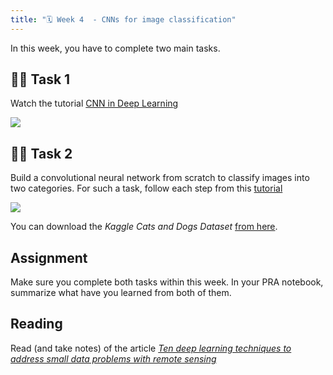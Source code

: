 ```yaml
---
title: "🗓️ Week 4  - CNNs for image classification"
---
```


In this  week, you have to complete two main tasks.


## 👨‍🏫 Task 1

Watch the tutorial [CNN in Deep Learning](https://www.simplilearn.com/tutorials/deep-learning-tutorial/convolutional-neural-network)

![](figures/CNNDL.png)


## 👨‍🏫 Task 2

Build a convolutional neural network from scratch to classify images into two categories. For such a task, follow each step from this [tutorial](https://thedatafrog.com/en/articles/dogs-vs-cats/)

![](figures/dogs_vs_cats.png)

You can download the *Kaggle Cats and Dogs Dataset* [from here](https://www.microsoft.com/en-us/download/details.aspx?id=54765).

## Assignment

Make sure you complete both tasks within this week. In your PRA notebook, summarize what have you learned from both of them.

## Reading

Read (and take notes) of the article [*Ten deep learning techniques to address small data problems with
remote sensing*](https://drive.google.com/file/d/1wGEP-apFKjtBe5XdjpRy9wgtLgpyxTJ1/view?usp=sharing)


